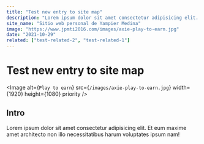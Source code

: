 ```yaml
---
title: "Test new entry to site map"
description: "Lorem ipsum dolor sit amet consectetur adipisicing elit. Et eum maxime amet architecto non illo necessitatibus harum voluptates ipsum nam!"
site_name: "Sitio web personal de Yampier Medina"
image: "https://www.jpmti2016.com/images/axie-play-to-earn.jpg"
date: "2021-10-29"
related: ["test-related-2", "test-related-1"]
---
```


# Test new entry to site map

<Image
  alt={`Play to earn`}
  src={`/images/axie-play-to-earn.jpg`}
  width={1920}
  height={1080}
  priority
/>

## Intro

Lorem ipsum dolor sit amet consectetur adipisicing elit. Et eum maxime amet architecto non illo necessitatibus harum voluptates ipsum nam!
